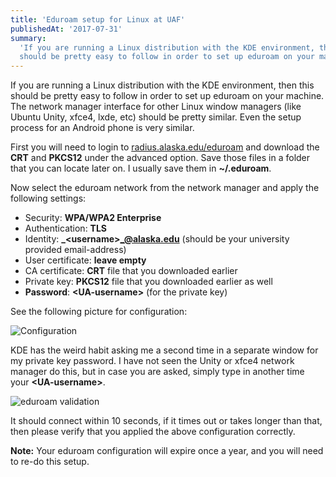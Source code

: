 ```yaml
---
title: 'Eduroam setup for Linux at UAF'
publishedAt: '2017-07-31'
summary:
  'If you are running a Linux distribution with the KDE environment, then this
  should be pretty easy to follow in order to set up eduroam on your machine.'
---
```


If you are running a Linux distribution with the KDE environment, then this
should be pretty easy to follow in order to set up eduroam on your machine. The
network manager interface for other Linux window managers (like Ubuntu Unity,
xfce4, lxde, etc) should be pretty similar. Even the setup process for an
Android phone is very similar.

First you will need to login to [radius.alaska.edu/eduroam][eduroam_login] and
download the **CRT** and **PKCS12** under the advanced option. Save those files
in a folder that you can locate later on. I usually save them in **~/.eduroam**.

Now select the eduroam network from the network manager and apply the following
settings:

- Security: **WPA/WPA2 Enterprise**
- Authentication: **TLS**
- Identity: **_\<username\>_@alaska.edu** (should be your university provided
  email-address)
- User certificate: **leave empty**
- CA certificate: **CRT** file that you downloaded earlier
- Private key: **PKCS12** file that you downloaded earlier as well
- **Password**: **\<UA-username\>** (for the private key)

See the following picture for configuration:

<Image
	src="/static/img/linux-eduroam-setup/eduroam_conf.png"
	height={630}
	width={536}
	alt="Configuration"
/>

KDE has the weird habit asking me a second time in a separate window for my
private key password. I have not seen the Unity or xfce4 network manager do
this, but in case you are asked, simply type in another time your
**\<UA-username\>**.

<Image
	src="/static/img/linux-eduroam-setup/eduroam_pass.png"
	height={222}
	width={488}
	alt="eduroam validation"
/>

It should connect within 10 seconds, if it times out or takes longer than that,
then please verify that you applied the above configuration correctly.

**Note:** Your eduroam configuration will expire once a year, and you will need
to re-do this setup.

[eduroam_login]: https://radius.alaska.edu/eduroam/
